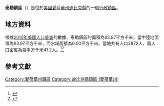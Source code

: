 {{noteTA
|G1=USState
|G2=地名
|G3=Unit
}}
{{Infobox settlement
|official_name            = 泰勒鎮區
|native_name = Taylor Township
|settlement_type          = [[行政鎮區|行政鎮區]]
|image_skyline            = 
|imagesize                = 
|image_map                = Map highlighting Taylor Township, Dubuque County, Iowa.svg
|mapsize                  = 250px
|pushpin_map  =USA Iowa
|pushpin_label = 泰勒鎮區
|pushpin_label_position   = top
|pushpin_map_caption      = 泰勒鎮區在愛荷華州的位置
|subdivision_type         = [[世界政區索引|國家]]
|subdivision_type1        = [[美国州份|州份]]
|subdivision_type2        = [[愛荷華州行政区划|縣]]
|subdivision_name         = [[美国|美国]]
|subdivision_name1        = [[愛荷華州|愛荷華州]]
|subdivision_name2        = [[迪比克縣_(愛荷華州)|迪比克縣]]
|elevation_ft             = 1030
|elevation_m              = 314
|timezone                 = [[北美中部時區|北美中部時區]]
|area_total_km2           = 93.97
|area_land_km2            = 93.97
|area_water_km2           = 0.00
|area_total_sq_mi         = 
|area_land_sq_mi          = 
|area_water_sq_mi         = 
|population_as_of         = [[2010年美國人口普查|2010]]
|population_footnotes     = 
|population_total         = 3872
|population_density_km2   = auto
|population_density_sq_mi = auto
|utc_offset               = -6
|coordinates              = {{coord|42|25|16|N|90|57|40|W|type:city_region:US-AL_source:GNS-enwiki|display=inline,title}}
| coor_pinpoint           = 
| coordinates_footnotes   = 
|timezone_DST             = CDT
|utc_offset_DST           = -5
|postal_code_type         = [[美國郵區編號|郵區編號]]
|postal_code              = 
|area_code                = {{link-en|电话区号563|Area code 563|563}}
|blank_name = [[地名信息系统|GNIS ID]]
|blank_info = 468784
}}
'''泰勒鎮區'''（{{lang-en|Taylor Township}}）是位於[[美國|美國]][[愛荷華州|愛荷華州]][[迪比克縣_(愛荷華州)|迪比克縣]]的一個[[行政鎮區|行政鎮區]]。

== 地方資料 ==
根據[[2010年美國人口普查|2010年美國人口普查]]的數據，泰勒鎮區的面積為93.97平方千米，當中陸地面積為93.97平方千米，而水域面積為0.00平方千米。當地共有人口3872人，而人口密度為每平方千米41.2人。<ref name="GR8">{{cite web|url=http://factfinder2.census.gov|publisher=[[美国人口调查局|美国人口调查局]]|accessdate=2011-05-14|title=American FactFinder|archive-date=2013-09-11|archive-url=https://web.archive.org/web/20130911234518/http://factfinder2.census.gov/|dead-url=no}}</ref><ref>{{cite web|url=https://www.citypopulation.de/en/usa/iowa/admin/|title=USA: Iowa (Counties and Townships) - City Population}}</ref>

== 參考文獻 ==
{{reflist}}

{{迪比克縣 (愛荷華州)}}

{{DEFAULTSORT:Taylor Township}}
[[Category:愛荷華州鎮區|Category:愛荷華州鎮區]]
[[Category:迪比克縣鎮區_(愛荷華州)|Category:迪比克縣鎮區 (愛荷華州)]]

{{Iowa-geo-stub}}